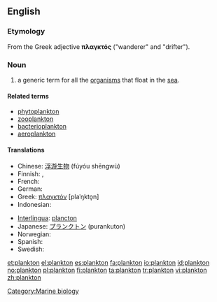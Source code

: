 {{also|Plankton}}
==English==
{{wikipedia}}
===Etymology===
From the Greek adjective '''πλαγκτός''' ("wanderer" and "drifter").

===Noun===
{{en-noun|-}}

# a generic term for all the [[organism]]s that float in the [[sea]].

====Related terms====
* [[phytoplankton]]
* [[zooplankton]]
* [[bacterioplankton]]
* [[aeroplankton]]

====Translations====
{{trans-top|generic term for all the organisms that float in the sea}}
* Chinese: [[浮游生物]] (fúyóu shēngwù)
* Finnish: {{t+|fi|plankton}}, {{t-|fi|keijusto}}
* French: {{t+|fr|plancton|m}}
* German: {{t+|de|Plankton|n}}
* Greek: [[πλαγκτόν]] [plaˈŋkto̞n] {{n}}
* Indonesian: {{t+|id|plankton|xs=Indonesian}}
{{trans-mid}}
* [[Interlingua]]: [[plancton]]
* Japanese: [[プランクトン]] (purankuton)
* Norwegian: {{t+|no|plankton|n}}
* Spanish: {{t-|es|plancton}}
* Swedish: {{t-|sv|plankton|n}}
{{trans-bottom}}

[[Category:Marine biology]]

[[et:plankton]]
[[el:plankton]]
[[es:plankton]]
[[fa:plankton]]
[[io:plankton]]
[[id:plankton]]
[[no:plankton]]
[[pl:plankton]]
[[fi:plankton]]
[[ta:plankton]]
[[tr:plankton]]
[[vi:plankton]]
[[zh:plankton]]